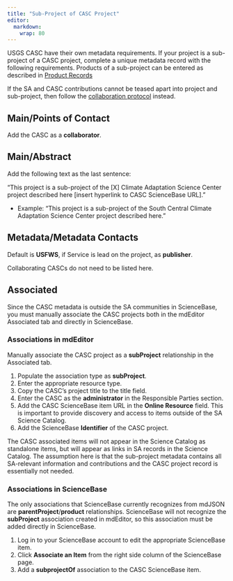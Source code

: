 ```yaml
---
title: "Sub-Project of CASC Project"
editor: 
  markdown: 
    wrap: 80
---
```


USGS CASC have their own metadata requirements. If your project is a sub-project
of a CASC project, complete a unique metadata record with the following
requirements. Products of a sub-project can be entered as described in 
[Product Records](../product_records/product_records_overview.qmd)

If the SA and CASC contributions cannot be teased apart into project and
sub-project, then follow the [collaboration protocol](collaboration_protocol.qmd) 
instead.

## Main/Points of Contact

Add the CASC as a **collaborator**.

## Main/Abstract

Add the following text as the last sentence:

“This project is a sub-project of the \[X\] Climate Adaptation Science Center
project described here \[insert hyperlink to CASC ScienceBase URL\].”

-   Example: “This project is a sub-project of the South Central Climate
    Adaptation Science Center project described here.”

## Metadata/Metadata Contacts

Default is **USFWS**, if Service is lead on the project, as **publisher**.

Collaborating CASCs do not need to be listed here.

## Associated

Since the CASC metadata is outside the SA communities in ScienceBase, you must
manually associate the CASC projects both in the mdEditor Associated tab and
directly in ScienceBase.

### Associations in mdEditor

Manually associate the CASC project as a **subProject** relationship in the
Associated tab.

1.  Populate the association type as **subProject**.
2.  Enter the appropriate resource type.
3.  Copy the CASC’s project title to the title field.
4.  Enter the CASC as the **administrator** in the Responsible Parties section.
5.  Add the CASC ScienceBase item URL in the **Online Resource** field. This is
    important to provide discovery and access to items outside of the SA Science
    Catalog.
6.  Add the ScienceBase **Identifier** of the CASC project.

The CASC associated items will not appear in the Science Catalog as standalone
items, but will appear as links in SA records in the Science Catalog. The
assumption here is that the sub-project metadata contains all SA-relevant
information and contributions and the CASC project record is essentially not
needed.

### Associations in ScienceBase

The only associations that ScienceBase currently recognizes from mdJSON are
**parentProject**/**product** relationships. ScienceBase will not recognize the
**subProject** association created in mdEditor, so this association must be added
directly in ScienceBase.

1.  Log in to your ScienceBase account to edit the appropriate ScienceBase item.
2.  Click **Associate an Item** from the right side column of the ScienceBase
    page.
3.  Add a **subprojectOf** association to the CASC ScienceBase item.
